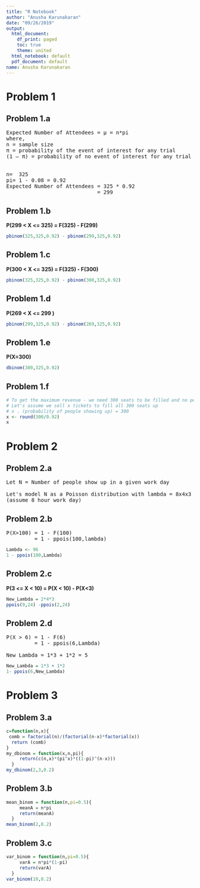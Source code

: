 ---
title: "R Notebook"
author: "Anusha Karunakaran"
date: "09/26/2019"
output:
  html_document:
    df_print: paged
    toc: true
    theme: united
  html_notebook: default
  pdf_document: default
name: Anusha Karunakaran
---


# Problem 1

## Problem 1.a
<pre>
Expected Number of Attendees = μ = n*pi
where,
n = sample size 
π = probability of the event of interest for any trial
(1 – π) = probability of no event of interest for any trial


n=  325
pi= 1 - 0.08 = 0.92
Expected Number of Attendees = 325 * 0.92
                             = 299
</pre>


## Problem 1.b

<b> P(299 < X <= 325) = F(325) - F(299) </b>
```{r}
pbinom(325,325,0.92) - pbinom(299,325,0.92)
```

## Problem 1.c

<b> P(300 < X <= 325) = F(325) - F(300) </b>
```{r}
pbinom(325,325,0.92) - pbinom(300,325,0.92)
```

## Problem 1.d

<b> P(269 < X <= 299 ) </b>

```{r}
pbinom(299,325,0.92) - pbinom(269,325,0.92)
```

## Problem 1.e

<b> P(X=300) </b>
```{r}
dbinom(300,325,0.92)

```


## Problem 1.f

```{r}
# To get the maximum revenue - we need 300 seats to be filled and no people to arrive
# Let's assume we sell x tickets to fill all 300 seats up 
# x . (probability of people showing up) = 300
x <- round(300/0.92)
x

```


# Problem 2

## Problem 2.a
<pre>
Let N = Number of people show up in a given work day

Let's model N as a Poisson distribution with lambda = 8x4x3 = 96
(assume 8 hour work day)
</pre>

## Problem 2.b

<pre>
P(X>100) = 1 - F(100)
         = 1 - ppois(100,lambda)
</pre>
```{r}
Lambda <- 96
1 - ppois(100,Lambda)
```

## Problem 2.c

<b> P(3 <= X < 10) = P(X < 10) - P(X<3) </b>
```{r}
New_Lambda = 2*4*3
ppois(9,24) -ppois(2,24)
```

## Problem 2.d

<pre>
P(X > 6) = 1 - F(6)
         = 1 - ppois(6,Lambda) 
         
New_Lambda = 1*3 + 1*2 = 5
</pre>

```{r}
New_Lambda = 1*3 + 1*2
1- ppois(6,New_Lambda)
```



# Problem 3


## Problem 3.a

```{r}
c=function(n,x){
 comb = factorial(n)/(factorial(n-x)*factorial(x))
  return (comb)
}
my_dbinom = function(x,n,pi){
     return(c(n,x)*(pi^x)*((1-pi)^(n-x)))
  }
my_dbinom(2,3,0.2)
```

## Problem 3.b

```{r}
mean_binom = function(n,pi=0.5){
     meanA = n*pi
     return(meanA)
  }
mean_binom(2,0.2)
```



## Problem 3.c

```{r}
var_binom = function(n,pi=0.5){
     varA = n*pi*(1-pi)
     return(varA)
  }
var_binom(10,0.2)
```



 


